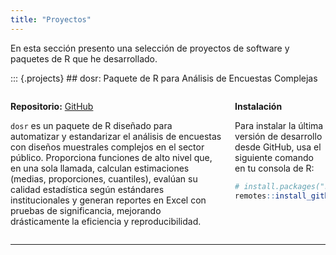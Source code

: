 ```yaml
---
title: "Proyectos"
---
```


En esta sección presento una selección de proyectos de software y paquetes de R que he desarrollado.

::: {.projects}
## dosr: Paquete de R para Análisis de Encuestas Complejas

::: columns
::: {.column width="70%"}
**Repositorio:** [GitHub](https://github.com/GabrielSotomayorl/dosr)

`dosr` es un paquete de R diseñado para automatizar y estandarizar el análisis de encuestas con diseños muestrales complejos en el sector público. Proporciona funciones de alto nivel que, en una sola llamada, calculan estimaciones (medias, proporciones, cuantiles), evalúan su calidad estadística según estándares institucionales y generan reportes en Excel con pruebas de significancia, mejorando drásticamente la eficiencia y reproducibilidad.
:::
::: {.column width="30%"}
**Instalación**

Para instalar la última versión de desarrollo desde GitHub, usa el siguiente comando en tu consola de R:

```r
# install.packages("remotes")
remotes::install_github("GabrielSotomayorl/dosr")
```
:::
:::

<hr> <!-- Línea divisoria para separar proyectos -->

